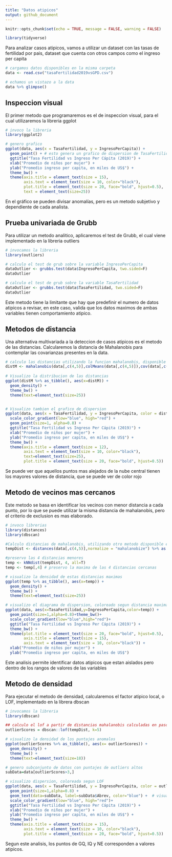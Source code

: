 ```yaml
---
title: "Datos atipicos"
output: github_document
---
```


```r
knitr::opts_chunk$set(echo = TRUE, message = FALSE, warning = FALSE)

library(tidyverse)
```


Para analizar casos atipicos, vamos a utilizar un dataset con las tasas de fertilidad por pais, dataset que cuenta con otros campos como el ingreso per capita


```r

# cargamos datos disponibles en la misma carpeta
data <- read.csv("tasaFertilidad2019vsGPD.csv")

# echamos un vistazo a la data
data %>% glimpse()

```

## Inspeccion visual

El primer metodo que programaremos es el de inspeccion visual, para el cual utilizaremos la libreria ggplot

```r

# invoco la libreria
library(ggplot2)

# genero grafico
ggplot(data, aes(x = TasaFertilidad, y = IngresoPerCapita)) +
  geom_point() + # esto genera un grafico de dispersion de TasaFertilidad vs IngresoPerCapita
  ggtitle("Tasa Fertilidad vs Ingreso Per Cápita (2019)") + 
  xlab("Promedio de niños por mujer") + 
  ylab("Promedio ingreso per capita, en miles de US$") + 
  theme_bw() +
  theme(axis.title = element_text(size = 15),
        axis.text = element_text(size = 10, color="black"),
        plot.title = element_text(size = 20, face="bold", hjust=0.5),
        text = element_text(size=25))

```

En el gráfico se pueden divisar anomalías, pero es un metodo subjetivo y dependiente de cada analista.

## Prueba univariada de Grubb

Para utilizar un metodo analitico, aplicaremos el test de Grubb, el cual viene implementado en la libreria outliers

```r
# invocamos la libreria
library(outliers)

# calculo el test de grub sobre la variable IngresoPerCapita
dataOutlier <- grubbs.test(data$IngresoPerCapita, two.sided=F)
dataOutlier

# calculo el test de grub sobre la variable TasaFertilidad
dataOutlier <- grubbs.test(data$TasaFertilidad, two.sided=F)
dataOutlier


```


Este metodo tiene la limitante que hay que predefinir el numero de datos atipicos a revisar, en este caso, valida que los datos maximos de ambas variables tienen comportamiento atipico. 

## Metodos de distancia

Una alternativa multivariada a la deteccion de casos atipicos es el metodo de las distancias. Calcularemos la distancia de Mahalanobis para contemplar las covarianzas presentes en la data. 

```r
# calculo las distancias utilizando la funcion mahalanobis, disponible en R base
distM <- mahalanobis(data[,c(4,5)],colMeans(data[,c(4,5)]),cov(data[,c(4,5)]))
 
# Visualizo la distribucion de las distancias
ggplot(distM %>% as_tibble(), aes(x=distM)) +
  geom_density() +
  theme_bw() + 
  theme(text=element_text(size=25))


# Visualizo tambien el grafico de dispersion
ggplot(data, aes(x = TasaFertilidad, y = IngresoPerCapita, color = distM)) +
  scale_color_gradient(low="blue", high="red") +
  geom_point(size=1, alpha=0.8) +
  ggtitle("Tasa Fertilidad vs Ingreso Per Cápita (2019)") + 
  xlab("Promedio de niños por mujer") + 
  ylab("Promedio ingreso per capita, en miles de US$") + 
  theme_bw() +
  theme(axis.title = element_text(size = 12),
        axis.text = element_text(size = 10, color="black"),
        text=element_text(size=25),
        plot.title = element_text(size = 20, face="bold", hjust=0.5))


```

Se puede ver que aquellos puntos mas alejados de la nube central tienen los mayores valores de distancia, que se puede ver de color rojo

## Metodo de vecinos mas cercanos

Este metodo se basa en identificar los vecinos con menor distancia a cada punto, por lo que se puede utilizar la misma distancia de mahalanobis, pero el criterio de exclusion es mas elaborado. 

```r
# invoco librerias
library(distances)
library(dbscan)

#Calculo distancias de mahalanobis, utilizando otro metodo disponible en la libreria distances
tempDist <- distances(data[,c(4,5)],normalize = "mahalanobize") %>% as.dist()

#preservo las 4 distancias menores
temp <- kNNdist(tempDist, 4, all=T)
temp <- temp[,4] # preservo la maxima de las 4 distancias cercanas

# visualizo la densidad de estas distancias maximas
ggplot(temp %>% as_tibble(), aes(x=temp)) +
  geom_density() +
  theme_bw() +
  theme(text=element_text(size=25))

# visualizo el diagrama de dispersion, coloreado segun distancia maxima de knn
ggplot(data, aes(x=TasaFertilidad,y=IngresoPerCapita,color=temp)) +
  geom_point(size=1,alpha=0.8)+theme_bw()+
  scale_color_gradient(low="blue",high="red")+
  ggtitle("Tasa Fertilidad vs Ingreso Per Cápita (2019)") + 
  theme_bw() +
  theme(plot.title = element_text(size = 20, face="bold", hjust=0.5),
        axis.title = element_text(size = 15),
        axis.text = element_text(size = 10, color="black")) +
  xlab("Promedio de niños por mujer") + 
  ylab("Promedio ingreso per capita, en miles de US$") 

```

Este analisis permite identificar datos atipicos que estan aislados pero dentro de los rangos de valores de las variables

## Metodo de densidad

Para ejecutar el metodo de densidad, calcularemos el factor atipico local, o LOF, implementado en la librera dbscan

```r
# invocamos la libreria
library(dbscan)

## calculo el lof a partir de distancias mahalanobis calculadas en paso anterior (tempDist)
outlierScores = dbscan::lof(tempDist, k=5)

# visualizo la densidad de los puntajes anomalos
ggplot(outlierScores %>% as_tibble(), aes(x= outlierScores)) + 
  geom_density() + 
  theme_bw() + 
  theme(text=element_text(size=18))

# genero subconjunto de datos con puntajes de outliers altos
subData=data[outlierScores>3,]

# visualizo dispersion, coloreada segun LOF
ggplot(data, aes(x = TasaFertilidad, y = IngresoPerCapita, color = outlierScores)) +  
  geom_point(size=1,alpha=0.8) +
  geom_text(data=subData, label=subData$Abrev, color="blue") +  # visualizo los textos (Abrev) de valores atipicos
  scale_color_gradient(low="blue", high="red")+
  ggtitle("Tasa Fertilidad vs Ingreso Per Cápita (2019)") + 
  xlab("Promedio de niños por mujer") + 
  ylab("Promedio ingreso per capita, en miles de US$") + 
  theme_bw() +
  theme(axis.title = element_text(size = 15),
        axis.text = element_text(size = 10, color="black"),
        plot.title = element_text(size = 20, face="bold", hjust=0.5)) 

```


Segun este analisis, los puntos de GQ, IQ y NE corresponden a valores atipicos. 